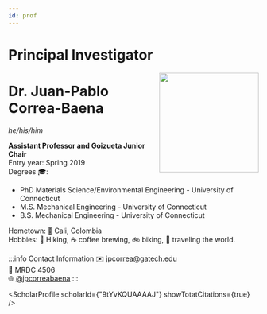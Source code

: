 ```yaml
---
id: prof
---
```



# Principal Investigator

<img src={profImage} width="200" align="right"/> 

# Dr. Juan-Pablo Correa-Baena
*he/his/him*

**Assistant Professor and Goizueta Junior Chair**<br/>
Entry year: Spring 2019<br/>
Degrees 🎓:
- PhD Materials Science/Environmental Engineering - University of Connecticut
- M.S. Mechanical Engineering - University of Connecticut
- B.S. Mechanical Engineering - University of Connecticut

Hometown: 🏡 Cali, Colombia<br/>
Hobbies: 🥾 Hiking, ☕️ coffee brewing, 🚲 biking, 🛫 traveling the world.

:::info Contact Information
✉️ jpcorrea@gatech.edu<br/>
🏢 MRDC 4506<br/>
🌐 [@jpcorreabaena](https://twitter.com/jpcorreabaena)
:::

<ScholarProfile scholarId={"9tYvKQUAAAAJ"} showTotatCitations={true} />